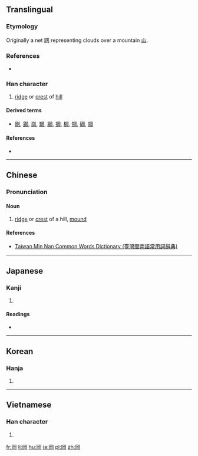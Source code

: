 {{also|𫝍|冈}}
==Translingual==

===Etymology===
{{Han compound|网|山|t1=net|t2=hill|ls=ic}}

Originally a net [[网]] representing clouds over a mountain [[山]].

===References===
* {{cite web
| url = http://internationalscientific.org/CharacterEtymology.aspx?characterInput=岡
| title = 岡
| work = Chinese Etymology
| author = Richard Sears
| language = English/Mandarin
| accessdate = 2014-02-26}}

===Han character===
{{Han char|rn=46|rad=山|as=05|sn=8|four=7722<sub>0</sub>|canj=月廿山 (BTU)|ids=⿵[[冂]]⿱[[䒑]][[山]]}}

# [[ridge]] or [[crest]] of [[hill]]

====Derived terms====
* [[剛]], [[鋼]], [[崗]], [[罁]], [[綱]], [[掆]], [[棡]], [[犅]], [[碙]], [[堈]]

====References====
* {{Han ref|kx=0308.390|dkj=07962|dj=0608.250|hdz=10100.140|uh=5CA1|ud=23713|bh=A9A3|bd=43427}}

----

==Chinese==
{{zh-forms|s=冈}}

===Pronunciation===
{{zh-pron
|m=gāng
|c=gong1
|h=
|mn=kong
|w=
|mc=y
|oc=y
|ma=|ma2=
|cat=n
}}

====Noun====
{{zh-noun|t}}

# [[ridge]] or [[crest]] of a hill, [[mound]]

====References====
*[http://twblg.dict.edu.tw/holodict_new/index.html Taiwan Min Nan Common Words Dictionary (臺灣閩南語常用詞辭典)]

----

==Japanese==

===Kanji===
{{ja-kanji|grade=|rs=山05}}

# {{defn|lang=ja|sort=山05}}

====Readings====
* {{ja-readings|on=[[こう]] (kō)|kun=[[おか]] (oka)}}

----

==Korean==

===Hanja===
{{ko-hanja|hangeul=강|rv=gang|mr=kang}}

# {{defn|lang=ko|sort=山05}}

----

==Vietnamese==

===Han character===
{{vi-hantu|[[cương]]|rs=山05}}

# {{defn|lang=vi|sort=山05}}

[[fr:岡]]
[[li:岡]]
[[hu:岡]]
[[ja:岡]]
[[pl:岡]]
[[zh:岡]]